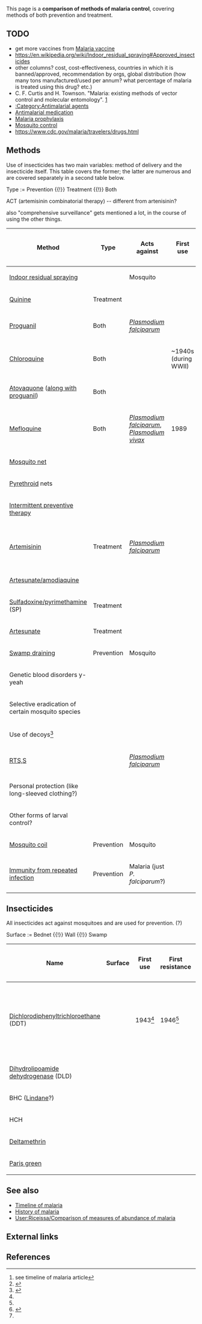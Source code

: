 {{INDEX|visible = yes}} <!-- Remove once page is published in main space -->

This page is a '''comparison of methods of malaria control''', covering methods of both prevention and treatment.

==TODO==

* get more vaccines from [[Malaria vaccine]]
* https://en.wikipedia.org/wiki/Indoor_residual_spraying#Approved_insecticides
* other columns? cost, cost-effectiveness, countries in which it is banned/approved, recommendation by orgs, global distribution (how many tons manufactured/used per annum? what percentage of malaria is treated using this drug? etc.)
*  C. F. Curtis and H. Townson. "Malaria: existing methods of vector control and molecular entomology". [http://bmb.oxfordjournals.org/content/54/2/311.full.pdf]
* [[:Category:Antimalarial agents]]
* [[Antimalarial medication]]
* [[Malaria prophylaxis]]
* [[Mosquito control]]
* https://www.cdc.gov/malaria/travelers/drugs.html

==Methods==

Use of insecticides has two main variables: method of delivery and the insecticide itself. This table covers the former; the latter are numerous and are covered separately in a second table below.

Type := Prevention {{!}} Treatment {{!}} Both

ACT (artemisinin combinatorial therapy) -- different from artenisinin?

also "comprehensive surveillance" gets mentioned a lot, in the course of using the other things.

{| class="sortable wikitable"
! Method !! Type !! Acts against !! First use !! First resistance !! Locations where used !! Advantages !! Disadvantages
|-
| [[Indoor residual spraying]] || || Mosquito || || || || ||
|-
| [[Quinine]] || Treatment || || || 1910<ref>see timeline of malaria article</ref> || || ||
|-
| [[Proguanil]] || Both || ''[[Plasmodium falciparum]]'' || 
|-
| [[Chloroquine]] || Both ||
| data-sort-value="1940" | ~1940s (during WWII)
| data-sort-value="1950" | 1950s
|-
| [[Atovaquone]] ([[Atovaquone/proguanil|along with proguanil]]) || Both ||
|-
| [[Mefloquine]] || Both || ''[[Plasmodium falciparum]]'', ''[[Plasmodium vivax]]'' || 1989
|-
| [[Mosquito net]] || || || || || || ||
|-
| [[Pyrethroid]] nets || || || || || || ||
|-
| [[Intermittent preventive therapy]] || || || || || || ||
|-
| [[Artemisinin]] || Treatment || ''[[Plasmodium falciparum]]'' || || || || || More expensive than SP or chloroquine.<ref>{{cite book |first1=John Malcolm |last1=Dowling |first2=Chin-Fang |last2=Yap |year=2014 |title=Communicable Diseases in Developing Countries: Stopping the global epidemics of HIV/AIDS, Tuberculosis, Malaria and Diarrhoea |publisher=Palgrave and Macmillan}}</ref>{{rp|165}}
|-
| [[Artesunate/amodiaquine]] || 
|-
| [[Sulfadoxine/pyrimethamine]] (SP) || Treatment ||
|-
| [[Artesunate]] || Treatment ||
|-
| [[Swamp#Draining|Swamp draining]] || Prevention || Mosquito || || || || ||
|-
| Genetic blood disorders y-yeah || || || || || || ||
|-
| Selective eradication of certain mosquito species || || || || || || ||
|-
| Use of decoys<ref>{{cite web |url=https://web.archive.org/web/20080307162258/http://www.malariasite.com:80/malaria/history_control.htm |title=Malaria Site: History of Malaria Control |accessdate=December 20, 2016}}</ref> || || || || || || ||
|-
| [[RTS,S]] || || ''[[Plasmodium falciparum]]'' || || || || ||
|-
| Personal protection (like long-sleeved clothing?) || || || || || || ||
|-
| Other forms of larval control? || || || || || || ||
|-
| [[Mosquito coil]] || Prevention || Mosquito || || || || ||
|-
| [[Premunity|Immunity from repeated infection]] || Prevention || Malaria (just ''P. falciparum''?)
|}

==Insecticides==

All insecticides act against mosquitoes and are used for prevention. (?)

Surface := Bednet {{!}} Wall {{!}} Swamp

{| class="sortable wikitable"
! Name !! Surface !! First use !! First resistance !! Locations where used !! Advantages !! Disadvantages
|-
| [[Dichlorodiphenyltrichloroethane]] (DDT) || || 1943<ref name="2016_palmer" />{{rp|7}} || 1946<ref name="2016_palmer" />{{rp|9}} || || Cheap, chemically stable, lipophilic (so not easily washed off)<ref name="2016_palmer">{{cite web |url=http://www.science.uwaterloo.ca/~mpalmer/stuff/DDT-myth.pdf |title=The ban of DDT did not cause millions to die from malaria |first=Michael |last=Palmer |date=March 26, 2016 |accessdate=December 22, 2016}}</ref>{{rp|7}} || Persists in environment, accumulates along food chain<ref name="2016_palmer" />{{rp|7}}
|-
| [[Dihydrolipoamide dehydrogenase]] (DLD) || || || || || || 
|-
| BHC ([[Lindane]]?) || || || || || || 
|-
| HCH || || || || || || 
|-
| [[Deltamethrin]] || || || || || ||
|-
| [[Paris green]] || || || || || || 
|}

==See also==

* [[Timeline of malaria]]
* [[History of malaria]]
* [[User:Riceissa/Comparison of measures of abundance of malaria]]

==External links==

==References==

{{Reflist|30em}}
